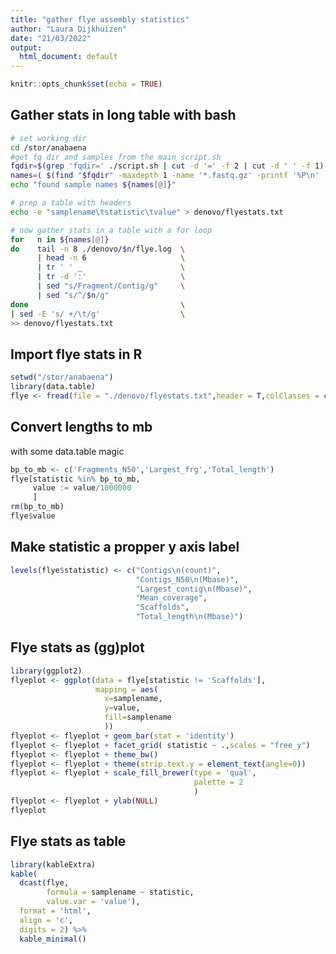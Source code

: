 ```yaml
---
title: "gather flye assembly statistics"
author: "Laura Dijkhuizen"
date: "21/03/2022"
output:
  html_document: default
---
```


```r
knitr::opts_chunk$set(echo = TRUE)
```

## Gather stats in long table with bash
```bash
# set working dir
cd /stor/anabaena
#get fq dir and samples from the main script.sh
fqdir=$(grep 'fqdir=' ./script.sh | cut -d '=' -f 2 | cut -d ' ' -f 1)
names=( $(find "$fqdir" -maxdepth 1 -name '*.fastq.gz' -printf '%P\n' | sed 's/.fastq.gz//g') )
echo "found sample names ${names[@]}"

# prep a table with headers
echo -e "samplename\tstatistic\tvalue" > denovo/flyestats.txt

# now gather stats in a table with a for loop
for   n in ${names[@]}
do    tail -n 8 ./denovo/$n/flye.log  \
      | head -n 6                     \
      | tr ' ' _                      \
      | tr -d ':'                     \
      | sed "s/Fragment/Contig/g"     \
      | sed "s/^/$n/g"
done                                  \
| sed -E 's/ +/\t/g'                  \
>> denovo/flyestats.txt
```

## Import flye stats in R
```r
setwd("/stor/anabaena")
library(data.table)
flye <- fread(file = "./denovo/flyestats.txt",header = T,colClasses = c('factor','factor','double'))
```

## Convert lengths to mb
with some data.table magic
```r
bp_to_mb <- c('Fragments_N50','Largest_frg','Total_length')
flye[statistic %in% bp_to_mb,
     value := value/1000000
     ]
rm(bp_to_mb)
flye$value
```
## Make statistic a propper y axis label
```r
levels(flye$statistic) <- c("Contigs\n(count)",
                            "Contigs_N50\n(Mbase)",
                            "Largest_contig\n(Mbase)",
                            "Mean_coverage",
                            "Scaffolds",
                            "Total_length\n(Mbase)") 
```

## Flye stats as (gg)plot
```r
library(ggplot2)
flyeplot <- ggplot(data = flye[statistic != 'Scaffolds'],
                   mapping = aes(
                     x=samplename,
                     y=value,
                     fill=samplename
                     )) 
flyeplot <- flyeplot + geom_bar(stat = 'identity')
flyeplot <- flyeplot + facet_grid( statistic ~ .,scales = "free_y")
flyeplot <- flyeplot + theme_bw()
flyeplot <- flyeplot + theme(strip.text.y = element_text(angle=0))
flyeplot <- flyeplot + scale_fill_brewer(type = 'qual',
                                         palette = 2
                                         )
flyeplot <- flyeplot + ylab(NULL)
flyeplot
```


## Flye stats as table

```r
library(kableExtra)
kable(
  dcast(flye,
        formula = samplename ~ statistic,
        value.var = 'value'),
  format = 'html',
  align = 'c',
  digits = 2) %>%
  kable_minimal()
```


